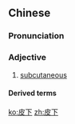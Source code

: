 ==Chinese==
{{zh-forms}}

===Pronunciation===
{{zh-pron
|m=píxià
|c=pei4 haa6
|cat=a
}}

===Adjective===
{{zh-adj}}

# {{lb|zh|attributive|medicine}} [[subcutaneous]]

====Derived terms====
{{zh-der|皮下注射|皮下出血|皮下移植|皮下組織|皮下脂肪}}

[[ko:皮下]]
[[zh:皮下]]